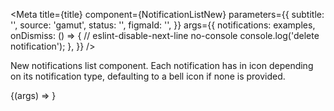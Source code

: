 


<Meta
  title={title}
  component={NotificationListNew}
  parameters={{
    subtitle: '',
    source: 'gamut',
    status: '',
    figmaId: '',
  }}
  args={{
    notifications: examples,
    onDismiss: () => {
      // eslint-disable-next-line no-console
      console.log('delete notification');
    },
  }}
/>

New notifications list component. Each notification has in icon depending on its notification type, defaulting to a bell icon if none is provided.

<Canvas>
  <Story name="NotificationListNew">
    {(args) => <NotificationListNew {...args} />}
  </Story>
</Canvas>

<PropsTable story="NotificationListNew" />
